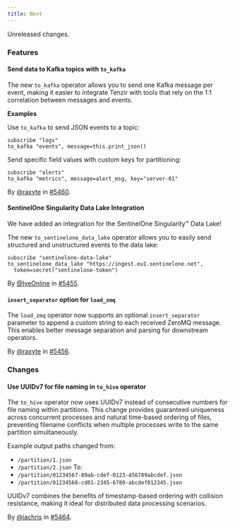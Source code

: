 ```yaml
---
title: Next
---
```


Unreleased changes.

### Features

#### Send data to Kafka topics with `to_kafka`

The new `to_kafka` operator allows you to send one Kafka message per event,
making it easier to integrate Tenzir with tools that rely on the 1:1 correlation
between messages and events.

**Examples**

Use `to_kafka` to send JSON events to a topic:

```tql
subscribe "logs"
to_kafka "events", message=this.print_json()
```

Send specific field values with custom keys for partitioning:

```tql
subscribe "alerts"
to_kafka "metrics", message=alert_msg, key="server-01"
```

By [@raxyte](https://github.com/raxyte) in [#5460](https://github.com/tenzir/tenzir/pull/5460).

#### SentinelOne Singularity Data Lake Integration

We have added an integration for the SentinelOne Singularity™ Data Lake!

The new `to_sentinelone_data_lake` operator allows you to easily send structured
and unstructured events to the data lake:

```tql
subscribe "sentinelone-data-lake"
to_sentinelone_data_lake "https://ingest.eu1.sentinelone.net",
  token=secret("sentinelone-token")
```

By [@IyeOnline](https://github.com/IyeOnline) in [#5455](https://github.com/tenzir/tenzir/pull/5455).

#### `insert_separator` option for `load_zmq`

The `load_zmq` operator now supports an optional `insert_separator` parameter to append
a custom string to each received ZeroMQ message. This enables better message
separation and parsing for downstream operators.

By [@raxyte](https://github.com/raxyte) in [#5456](https://github.com/tenzir/tenzir/pull/5456).

### Changes

#### Use UUIDv7 for file naming in `to_hive` operator

The `to_hive` operator now uses UUIDv7 instead of consecutive numbers for file naming within partitions. This change provides guaranteed uniqueness across concurrent processes and natural time-based ordering of files, preventing filename conflicts when multiple processes write to the same partition simultaneously.

Example output paths changed from:
- `/partition/1.json`
- `/partition/2.json`
To:
- `/partition/01234567-89ab-cdef-0123-456789abcdef.json`
- `/partition/01234568-cd01-2345-6789-abcdef012345.json`

UUIDv7 combines the benefits of timestamp-based ordering with collision resistance, making it ideal for distributed data processing scenarios.

By [@jachris](https://github.com/jachris) in [#5464](https://github.com/tenzir/tenzir/pull/5464).
